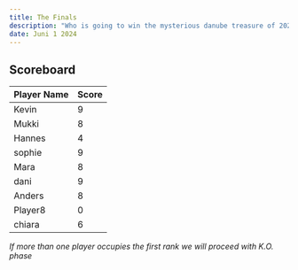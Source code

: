 ```yaml
---
title: The Finals
description: "Who is going to win the mysterious danube treasure of 2024? Stay until 00:00 to find out."
date: Juni 1 2024
---
```



## Scoreboard

| **Player Name** | **Score**                                                               |
| ------ | ------------------------------------------------------------------------- |
| Kevin   | 9|
| Mukki  | 8 |
| Hannes  | 4 |
| sophie  | 9 |
| Mara   | 8 |
| dani  | 9 |
| Anders  | 8 |
| Player8   | 0 |
| chiara | 6 |




*If more than one player occupies the first rank we will proceed with K.O. phase*

